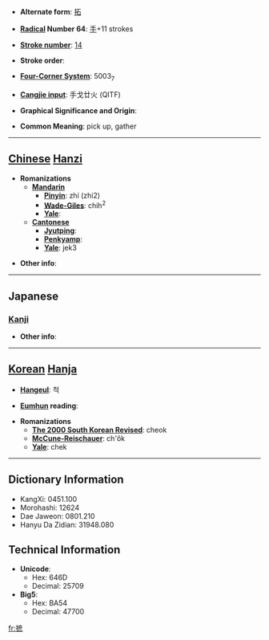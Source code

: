 * '''Alternate form''': [[拓]]

* '''[[Wiktionary:Chinese radical index| Radical]] Number 64''': [[Wiktionary:Chinese radical index 手|手]]+11 strokes

* '''[[Wiktionary:Chinese total strokes index|Stroke number]]''': [[Wiktionary:Chinese total strokes index 14|14]]

* '''Stroke order''': 

* '''[[Wiktionary:Chinese four corner index|Four-Corner System]]''': 5003<sub>7</sub>

* '''[[Wiktionary:Chinese Cangjie index|Cangjie input]]''': 手戈廿火 (QITF)

* '''Graphical Significance and Origin''': 

* '''Common Meaning''': pick up, gather

----

== [[Chinese]] [[Hanzi]] ==

* '''Romanizations'''
** '''[[Mandarin]]'''
*** '''[[Pinyin]]''': zhí (zhi2)
*** '''[[Wade-Giles]]''': chih<sup>2</sup>
*** '''[[Yale]]''': 
** '''[[Cantonese]]'''
*** '''[[Jyutping]]''':
*** '''[[Penkyamp]]''': 
*** '''[[Yale]]''': jek3

* '''Other info''': 

----

==Japanese==
===[[Kanji]]===
{{kanji|on readings=[[せき]] (seki), [[しゃく]] (shaku)
|kun readings=[[ひろう]] (hirou)
}}

* '''Other info''':  

----

== [[Korean]] [[Hanja]] ==

* '''[[Hangeul]]''': 척

* '''[[Eumhun]] reading''': 

* '''Romanizations'''
** '''[[The 2000 South Korean Revised Romanization|The 2000 South Korean Revised]]''': cheok
** '''[[McCune-Reischauer]]''': ch'ŏk
** '''[[Yale]]''': chek

----

== Dictionary Information ==

* KangXi: 0451.100
* Morohashi: 12624
* Dae Jaweon: 0801.210
* Hanyu Da Zidian: 31948.080

== Technical Information ==

* '''Unicode''':
** Hex: 646D
** Decimal: 25709
* '''Big5''':
** Hex: BA54
** Decimal: 47700

[[fr:摭]]